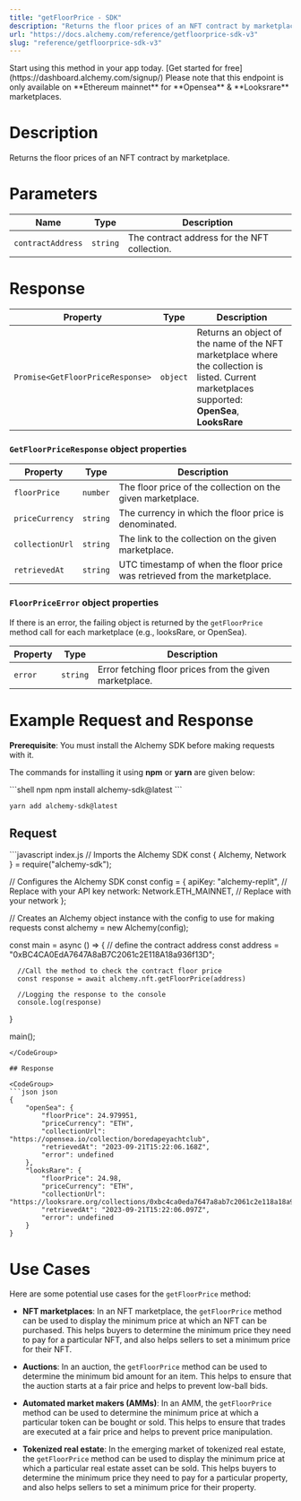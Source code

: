```yaml
---
title: "getFloorPrice - SDK"
description: "Returns the floor prices of an NFT contract by marketplace."
url: "https://docs.alchemy.com/reference/getfloorprice-sdk-v3"
slug: "reference/getfloorprice-sdk-v3"
---
```


<Tip title="Don’t have an API key?" icon="star">
  Start using this method in your app today. [Get started for free](https://dashboard.alchemy.com/signup/)
</Tip>

<Info>
  Please note that this endpoint is only available on **Ethereum mainnet** for **Opensea** & **Looksrare** marketplaces.
</Info>

# Description

Returns the floor prices of an NFT contract by marketplace.

# Parameters

| Name              | Type     | Description                                  |
| ----------------- | -------- | -------------------------------------------- |
| `contractAddress` | `string` | The contract address for the NFT collection. |

# Response

| Property                         | Type     | Description                                                                                                                                     |
| -------------------------------- | -------- | ----------------------------------------------------------------------------------------------------------------------------------------------- |
| `Promise<GetFloorPriceResponse>` | `object` | Returns an object of the name of the NFT marketplace where the collection is listed. Current marketplaces supported: **OpenSea**, **LooksRare** |

### `GetFloorPriceResponse` object properties

| Property        | Type     | Description                                                               |
| --------------- | -------- | ------------------------------------------------------------------------- |
| `floorPrice`    | `number` | The floor price of the collection on the given marketplace.               |
| `priceCurrency` | `string` | The currency in which the floor price is denominated.                     |
| `collectionUrl` | `string` | The link to the collection on the given marketplace.                      |
| `retrievedAt`   | `string` | UTC timestamp of when the floor price was retrieved from the marketplace. |

### `FloorPriceError` object properties

If there is an error, the failing object is returned by the `getFloorPrice` method call for each marketplace (e.g., looksRare, or OpenSea).

| Property | Type     | Description                                             |
| -------- | -------- | ------------------------------------------------------- |
| `error`  | `string` | Error fetching floor prices from the given marketplace. |

# Example Request and Response

**Prerequisite**: You must install the Alchemy SDK before making requests with it.

The commands for installing it using **npm** or **yarn** are given below:

<CodeGroup>
  ```shell npm
  npm install alchemy-sdk@latest
  ```

  ```shell yarn
  yarn add alchemy-sdk@latest
  ```
</CodeGroup>

## Request

<CodeGroup>
  ```javascript index.js
  // Imports the Alchemy SDK
  const { Alchemy, Network } = require("alchemy-sdk");

  // Configures the Alchemy SDK
  const config = {
      apiKey: "alchemy-replit", // Replace with your API key
      network: Network.ETH_MAINNET, // Replace with your network
  };

  // Creates an Alchemy object instance with the config to use for making requests
  const alchemy = new Alchemy(config);

  const main = async () => {
      // define the contract address
      const address = "0xBC4CA0EdA7647A8aB7C2061c2E118A18a936f13D";

      //Call the method to check the contract floor price
      const response = await alchemy.nft.getFloorPrice(address)

      //Logging the response to the console
      console.log(response)
  }

  main();
  ```
</CodeGroup>

## Response

<CodeGroup>
  ```json json
  {
      "openSea": {
          "floorPrice": 24.979951,
          "priceCurrency": "ETH",
          "collectionUrl": "https://opensea.io/collection/boredapeyachtclub",
          "retrievedAt": "2023-09-21T15:22:06.168Z",
          "error": undefined
      },
      "looksRare": {
          "floorPrice": 24.98,
          "priceCurrency": "ETH",
          "collectionUrl": "https://looksrare.org/collections/0xbc4ca0eda7647a8ab7c2061c2e118a18a936f13d",
          "retrievedAt": "2023-09-21T15:22:06.097Z",
          "error": undefined
      }
  }
  ```
</CodeGroup>

# Use Cases

Here are some potential use cases for the `getFloorPrice` method:

* **NFT marketplaces**: In an NFT marketplace, the `getFloorPrice` method can be used to display the minimum price at which an NFT can be purchased. This helps buyers to determine the minimum price they need to pay for a particular NFT, and also helps sellers to set a minimum price for their NFT.

* **Auctions**: In an auction, the `getFloorPrice` method can be used to determine the minimum bid amount for an item. This helps to ensure that the auction starts at a fair price and helps to prevent low-ball bids.

* **Automated market makers (AMMs)**: In an AMM, the `getFloorPrice` method can be used to determine the minimum price at which a particular token can be bought or sold. This helps to ensure that trades are executed at a fair price and helps to prevent price manipulation.

* **Tokenized real estate**: In the emerging market of tokenized real estate, the `getFloorPrice` method can be used to display the minimum price at which a particular real estate asset can be sold. This helps buyers to determine the minimum price they need to pay for a particular property, and also helps sellers to set a minimum price for their property.
